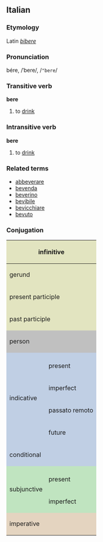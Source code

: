 ==Italian==
===Etymology===
Latin ''[[bibere]]''
===Pronunciation===
bére, /ˈbere/, /<tt>"bere</tt>/
===Transitive verb===
'''bere'''

#to [[drink]]

===Intransitive verb===
'''bere'''

#to [[drink]]

===Related terms===
*[[abbeverare]]
*[[bevenda]]
*[[beverino]]
*[[bevibile]]
*[[bevicchiare]]
*[[bevuto]]

===Conjugation===

<center>
{| style="background:#F0F0F0"

|-
! colspan="3" style="background:#e2e4c0" | infinitive
| colspan="5" | bere

|-
! colspan="3" style="background:#e2e4c0" | gerund
| colspan="5" | bevendo

|-
! colspan="3" style="background:#e2e4c0" | present participle
| colspan="5" | [[bevente]]

|-
! colspan="3" style="background:#e2e4c0" | past participle
| colspan="5" | [[bevuto]]

|-
! colspan="2" rowspan="2" style="background:#C0C0C0" | person
! colspan="3" style="background:#C0C0C0" | singular
! colspan="3" style="background:#C0C0C0" | plural

|-
! style="background:#C0C0C0;width:12.5%" | first
! style="background:#C0C0C0;width:12.5%" | second
! style="background:#C0C0C0;width:12.5%" | third
! style="background:#C0C0C0;width:12.5%" | first
! style="background:#C0C0C0;width:12.5%" | second
! style="background:#C0C0C0;width:12.5%" | third

|-
! rowspan="5" style="background:#c0cfe4" | indicative

! style="background:#c0cfe4" colspan="1" | 
! style="background:#c0cfe4" | io
! style="background:#c0cfe4" | tu
! style="background:#c0cfe4" | lui/lei
! style="background:#c0cfe4" | noi
! style="background:#c0cfe4" | voi
! style="background:#c0cfe4" | loro

|-
! style="height:3em;background:#c0cfe4" | present
| bevo
| bevi
| beve
| beviamo
| bevete
| bevono

|-
! style="height:3em;background:#c0cfe4" | imperfect
| bevevo
| bevevi
| beveva
| bevevamo
| bevevate
| bevevano

|-
! style="height:3em;background:#c0cfe4" | passato remoto
| bevvi, bevetti
| bevesti
| bevve, bevette
| bevemmo
| beveste
| bevvero, bevettero

|-
! style="height:3em;background:#c0cfe4" | future
| berrò, (''rare'') beverò
| berrai, (''rare'') beverai
| berrà, (''rare'') beverà
| berremo, (''rare'') beveremo
| berrete, (''rare'') beverete
| berranno, (''rare'') beveranno

|-
! colspan="2" style="height:3em;background:#c0cfe4" | conditional
| berrei, (''rare'') beverei
| berresti, (''rare'') beveresti
| berrebbe, (''rare'') beverebbe
| berremmo, (''rare'') beveremmo
| berreste, (''rare'') bevereste
| berrebbero, (''rare'') beverebbero

|-
! rowspan="3" style="background:#c0e4c0" | subjunctive
! style="background:#c0e4c0" | 
! style="background:#c0e4c0" | che io
! style="background:#c0e4c0" | che tu
! style="background:#c0e4c0" | che lui/che lei
! style="background:#c0e4c0" | che noi
! style="background:#c0e4c0" | che voi
! style="background:#c0e4c0" | che loro

|-
! style="height:3em;background:#c0e4c0" | present
| beva
| beva
| beva
| beviamo
| beviate
| bevano

|-
! style="height:3em;background:#c0e4c0" rowspan="1" | imperfect
| bevessi
| bevessi
| bevesse
| bevessimo
| beveste
| bevessero

|-
! colspan="2" rowspan="2" style="height:3em;background:#e4d4c0" | imperative
! style="background:#e4d4c0" | -
! style="background:#e4d4c0" | tu
! style="background:#e4d4c0" | lui/lei
! style="background:#e4d4c0" | noi
! style="background:#e4d4c0" | voi
! style="background:#e4d4c0" | loro

|-
|
| bevi
| beva
| beviamo
| bevete
| bevano

|}
</center>